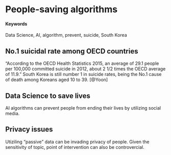 # People-saving algorithms {#Stopthekilling}

#### Keywords {-}

Data Science, AI, algorithm, prevent, suicide, South Korea

## No.1 suicidal rate among OECD countries

"According to the OECD Health Statistics 2015, an average of 29.1 people per 100,000 committed suicide in 2012, about 2 1/2 times the OECD average of 11.9." South Korea is still number 1 in suicide rates, being the No.1 cause of death among Koreans aged 10 to 39. [@Yoon]

## Data Science to save lives

AI algorithms can prevent people from ending their lives by utilizing social media.


## Privacy issues

Utiziling "passive" data can be invading privacy of people.
Given the sensitivity of topic, point of intervention can also be controvercial.